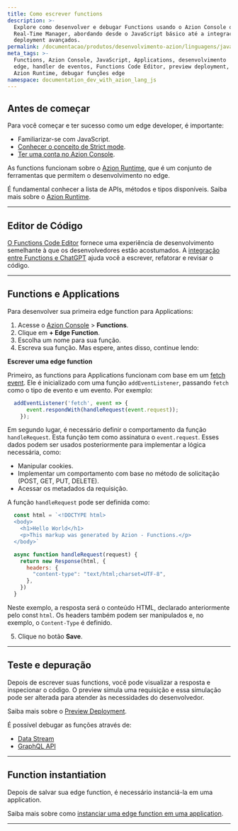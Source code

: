 ```yaml
---
title: Como escrever functions
description: >-
  Explore como desenvolver e debugar Functions usando o Azion Console ou
  Real-Time Manager, abordando desde o JavaScript básico até a integração e
  deployment avançados.
permalink: /documentacao/produtos/desenvolvimento-azion/linguagens/javascript/
meta_tags: >-
  Functions, Azion Console, JavaScript, Applications, desenvolvimento
  edge, handler de eventos, Functions Code Editor, preview deployment,
  Azion Runtime, debugar funções edge
namespace: documentation_dev_with_azion_lang_js
---
```



## Antes de começar

Para você começar e ter sucesso como um edge developer, é importante:

- Familiarizar-se com JavaScript.
- [Conhecer o conceito de Strict mode](https://developer.mozilla.org/en-US/docs/Web/JavaScript/Reference/Strict_mode).
- [Ter uma conta no Azion Console](/pt-br/documentacao/produtos/contas/criar-uma-conta/).

As functions funcionam sobre o [Azion Runtime](/pt-br/documentacao/runtime/visao-geral/), que é um conjunto de ferramentas que permitem o desenvolvimento no edge.

É fundamental conhecer a lista de APIs, métodos e tipos disponíveis. Saiba mais sobre o [Azion Runtime](/pt-br/documentacao/runtime/visao-geral/).

---

## Editor de Código

[O Functions Code Editor](/pt-br/documentacao/produtos/edge-application/edge-functions/runtime-api/code-editor/) fornece uma experiência de desenvolvimento semelhante à que os desenvolvedores estão acostumados. A [integração entre Functions e ChatGPT](/pt-br/documentacao/produtos/edge-application/edge-functions/runtime-api/ai-integration/) ajuda você a escrever, refatorar e revisar o código.

---

## Functions e Applications

Para desenvolver sua primeira edge function para Applications:

1. Acesse o [Azion Console](/pt-br/documentacao/produtos/guias/como-acessar-o-azion-console/) > **Functions**.
2. Clique em **+ Edge Function**.
3. Escolha um nome para sua função.
4. Escreva sua função. Mas espere, antes disso, continue lendo:

**Escrever uma edge function**

Primeiro, as functions para Applications funcionam com base em um [fetch event](/pt-br/documentacao/produtos/edge-application/edge-functions/runtime-apis/javascript/fetch/). Ele é inicializado com uma função `addEventListener`, passando `fetch` como o tipo de evento e um evento. Por exemplo:

```javascript
  addEventListener('fetch', event => {
      event.respondWith(handleRequest(event.request));
    });
```

Em segundo lugar, é necessário definir o comportamento da função `handleRequest`. Esta função tem como assinatura o `event.request`. Esses dados podem ser usados posteriormente para implementar a lógica necessária, como:

- Manipular cookies.
- Implementar um comportamento com base no método de solicitação (POST, GET, PUT, DELETE).
- Acessar os metadados da requisição.

A função `handleRequest` pode ser definida como:

```javascript
  const html = `<!DOCTYPE html>
  <body>
    <h1>Hello World</h1>
    <p>This markup was generated by Azion - Functions.</p>
  </body>`

  async function handleRequest(request) {
    return new Response(html, {
      headers: {
        "content-type": "text/html;charset=UTF-8",
      },
    })
  }
```

Neste exemplo, a resposta será o conteúdo HTML, declarado anteriormente pelo const `html`. Os headers também podem ser manipulados e, no exemplo, o `Content-Type` é definido.

5. Clique no botão **Save**.
---

## Teste e depuração

Depois de escrever suas functions, você pode visualizar a resposta e inspecionar o código. O preview simula uma requisição e essa simulação pode ser alterada para atender às necessidades do desenvolvedor.

Saiba mais sobre o [Preview Deployment](/pt-br/documentacao/produtos/edge-application/edge-functions/runtime-api/preview-deployment/).

É possível debugar as funções através de:

- [Data Stream](/pt-br/documentacao/produtos/guias/debugging-functions-data-stream/)
- [GraphQL API](/pt-br/documentacao/produtos/guias/debugging-functions-graphql/)

---

## Function instantiation

Depois de salvar sua edge function, é necessário instanciá-la em uma application.

Saiba mais sobre como [instanciar uma edge function em uma application](/pt-br/documentacao/produtos/guias/build/instanciar-edge-functions/).

---
